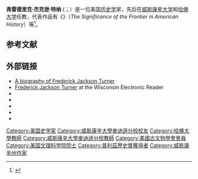 {{Infobox scientist
|name = Frederick Jackson Turner
|image = Frederick Jackson Turner.jpg
|birth_date = {{birth date| 1861 |11|14}}
|birth_place =美国[[威斯康辛州|威斯康辛州]][[Portage,_Wisconsin|波蒂奇]]
|death_date = {{death date and age|1932|03|14|1861|11|14}}
|death_place = 美国[[加利福尼亚州|加利福尼亚州]][[圣玛利诺_(加利福尼亚州)|圣玛利诺]]
|fields = [[历史学家|历史学家]]
|workplaces = {{ubl|[[威斯康星大学麦迪逊分校|威斯康星大学]]|[[哈佛大学|哈佛大学]]|[[漢庭頓圖書館|漢庭頓圖書館]]}}
|alma_mater = {{ubl|[[威斯康星大学麦迪逊分校|威斯康星大学]]|[[约翰斯·霍普金斯大学|约翰斯·霍普金斯大学]]}}
|doctoral_advisor = [[赫伯特·巴克斯特·亚当斯|赫伯特·巴克斯特·亚当斯]]
|academic_advisors = |doctoral_students = |notable_students =
|known_for = [[Frontier_Thesis|Frontier Thesis]], Sectional Hypothesis
|influences =  
|influenced = |religion = |signature = |footnotes =
| thesis_title = The Character and Influence of the Indian Trade in Wisconsin
| thesis_url  = 
| thesis_year = 1891
| awards  =
| spouse  =Caroline Mae Sherwood
| children =  {{plainlist|
* Dorothy Kinsley Turner (later Main),
* Jackson Allen Turner,
* Mae Sherwood Turner
}}
}}
'''弗雷德里克·杰克逊·特纳''' ({{Lang-en|Frederick Jackson Turner}}；{{bd|1861年|11月14日|1932年|3月14日}}）是一位美国[[历史学|历史学]]家，先后在[[威斯康星大学|威斯康星大学]]和[[哈佛大学|哈佛大学]]任教，代表作品有《{{le|边疆在美国历史上的重要性|The Significance of Sections in American History}}》（''The Significance of the Frontier in American History''）等<ref>{{cite journal|author=Robert H. Block|title=Frederick Jackson Turner and American Geography|journal=Annals of the Association of American Geographers|volume= 70| issue =  1|year=1980|pages= 31–42|jstor=2562823|doi=10.1111/j.1467-8306.1980.tb01295.x}}</ref>。
== 参考文献 ==
{{reflist}}

== 外部链接 ==
{{Wikisource author}}
{{Commons category}}
*[https://www.pbs.org/weta/thewest/people/s_z/turner.htm A biography of Frederick Jackson Turner] {{Wayback|url=https://www.pbs.org/weta/thewest/people/s_z/turner.htm |date=20140217010045 }}
*[http://digital.library.wisc.edu/1711.dl/WIReader Frederick Jackson Turner] at the Wisconsin Electronic Reader
* {{Gutenberg author |id=Turner,+Frederick+Jackson | name=Frederick Jackson Turner}}
* {{Internet Archive author |sname=Frederick Jackson Turner |sopt=t}}
* {{Librivox author |id=10421}}
* {{Find a Grave}}
* {{cite web|title=Frederick Jackson Turner|url=https://www.jstor.org/action/doBasicSearch?Query=au%3A%22Frederick+Jackson+Turner%22|publisher=[[JSTOR|JSTOR]]|access-date=2021-03-02|archive-date=2021-06-03|archive-url=https://web.archive.org/web/20210603012425/https://www.jstor.org/action/doBasicSearch?Query=au:%22Frederick+Jackson+Turner%22|dead-url=no}}
{{美国历史学会会长}}

{{Authority control}}

{{DEFAULTSORT:Turner, Frederick Jackson}}

[[Category:美国史学家|Category:美国史学家]]
[[Category:威斯康辛大學麥迪遜分校校友|Category:威斯康辛大學麥迪遜分校校友]]
[[Category:哈佛大學教師|Category:哈佛大學教師]]
[[Category:威斯康辛大學麥迪遜分校教師|Category:威斯康辛大學麥迪遜分校教師]]
[[Category:美國古文物學會會員|Category:美國古文物學會會員]]
[[Category:美国文理科学院院士|Category:美国文理科学院院士]]
[[Category:普利茲歷史獎獲得者|Category:普利茲歷史獎獲得者]]
[[Category:威斯康辛州作家|Category:威斯康辛州作家]]
